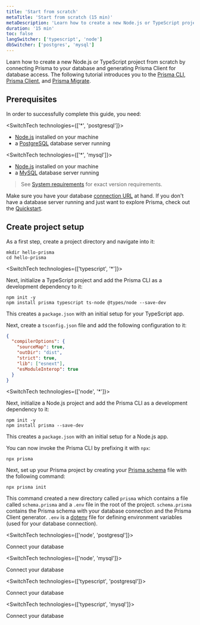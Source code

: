 ```yaml
---
title: 'Start from scratch'
metaTitle: 'Start from scratch (15 min)'
metaDescription: 'Learn how to create a new Node.js or TypeScript project from scratch by connecting Prisma to your database and generating Prisma Client for database access.'
duration: '15 min'
toc: false
langSwitcher: ['typescript', 'node']
dbSwitcher: ['postgres', 'mysql']
---
```


<TopBlock>

Learn how to create a new Node.js or TypeScript project from scratch by connecting Prisma to your database and generating Prisma Client for database access. The following tutorial introduces you to the [Prisma CLI](../../../concepts/components/prisma-cli), [Prisma Client](../../../concepts/components/prisma-client), and [Prisma Migrate](../../../concepts/components/prisma-migrate).

</TopBlock>

## Prerequisites

In order to successfully complete this guide, you need:

<SwitchTech technologies={['*', 'postgresql']}>

- [Node.js](https://nodejs.org/en/) installed on your machine
- a [PostgreSQL](https://www.postgresql.org/) database server running

</SwitchTech>

<SwitchTech technologies={['*', 'mysql']}>

- [Node.js](https://nodejs.org/en/) installed on your machine
- a [MySQL](https://www.mysql.com/) database server running

</SwitchTech>

> See [System requirements](../../../reference/system-requirements) for exact version requirements.

Make sure you have your database [connection URL](../../../reference/database-reference/connection-urls) at hand. If you don't have a database server running and just want to explore Prisma, check out the [Quickstart](../../quickstart).

<!--
Alternatively you can [set up a free PostgreSQL database on Heroku](https://dev.to/prisma/how-to-setup-a-free-postgresql-database-on-heroku-1dc1) and use it in this guide.
-->

## Create project setup

As a first step, create a project directory and navigate into it:

```terminal copy
mkdir hello-prisma
cd hello-prisma
```

<SwitchTech technologies={['typescript', '*']}>

Next, initialize a TypeScript project and add the Prisma CLI as a development dependency to it:

```terminal copy
npm init -y
npm install prisma typescript ts-node @types/node --save-dev
```

This creates a `package.json` with an initial setup for your TypeScript app.

Next, create a `tsconfig.json` file and add the following configuration to it:

```json file=tsconfig.json copy
{
  "compilerOptions": {
    "sourceMap": true,
    "outDir": "dist",
    "strict": true,
    "lib": ["esnext"],
    "esModuleInterop": true
  }
}
```

</SwitchTech>

<SwitchTech technologies={['node', '*']}>

Next, initialize a Node.js project and add the Prisma CLI as a development dependency to it:

```terminal copy
npm init -y
npm install prisma --save-dev
```

This creates a `package.json` with an initial setup for a Node.js app.

</SwitchTech>

You can now invoke the Prisma CLI by prefixing it with `npx`:

```terminal
npx prisma
```

Next, set up your Prisma project by creating your [Prisma schema](../../../concepts/components/prisma-schema) file with the following command:

```terminal copy
npx prisma init
```

This command created a new directory called `prisma` which contains a file called `schema.prisma` and a `.env` file in the root of the project. `schema.prisma` contains the Prisma schema with your database connection and the Prisma Client generator.
`.env` is a [dotenv](https://github.com/motdotla/dotenv) file for defining environment variables (used for your database connection).

<SwitchTech technologies={['node', 'postgresql']}>

<NavigationLinksContainer isFirstLink>

<ButtonLink color="dark" type="primary" href="./start-from-scratch/connect-your-database-node-postgres" arrow>
    Connect your database
</ButtonLink>

</NavigationLinksContainer>

</SwitchTech>

<SwitchTech technologies={['node', 'mysql']}>

<NavigationLinksContainer isFirstLink>

<ButtonLink color="dark" type="primary" href="./start-from-scratch/connect-your-database-node-mysql" arrow>
    Connect your database
</ButtonLink>

</NavigationLinksContainer>

</SwitchTech>

<SwitchTech technologies={['typescript', 'postgresql']}>

<NavigationLinksContainer isFirstLink>

<ButtonLink color="dark" type="primary" href="./start-from-scratch/connect-your-database-typescript-postgres" arrow>
    Connect your database
</ButtonLink>

</NavigationLinksContainer>

</SwitchTech>

<SwitchTech technologies={['typescript', 'mysql']}>

<NavigationLinksContainer isFirstLink>

<ButtonLink color="dark" type="primary" href="./start-from-scratch/connect-your-database-typescript-mysql" arrow>
    Connect your database
</ButtonLink>

</NavigationLinksContainer>

</SwitchTech>
